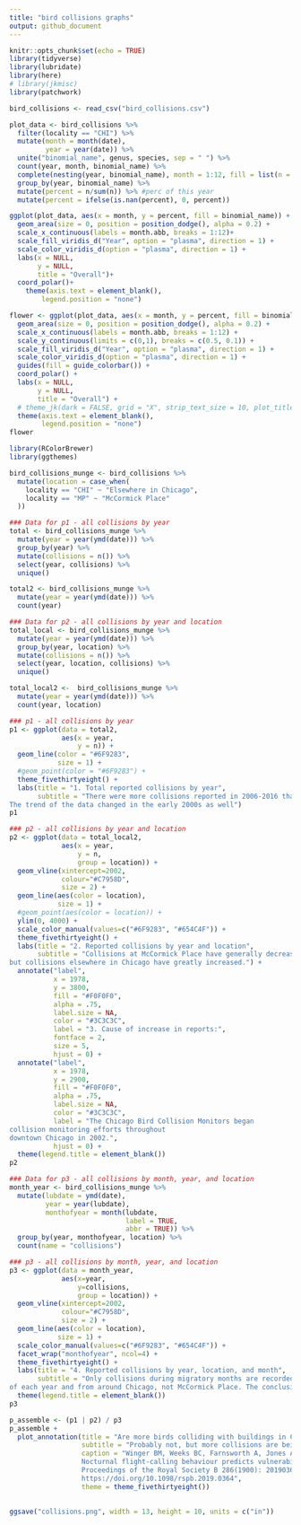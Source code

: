 ```yaml
---
title: "bird collisions graphs"
output: github_document
---
```


```r
knitr::opts_chunk$set(echo = TRUE)
library(tidyverse)
library(lubridate)
library(here)
# library(jkmisc)
library(patchwork)

bird_collisions <- read_csv("bird_collisions.csv")

```
```r
plot_data <- bird_collisions %>%
  filter(locality == "CHI") %>% 
  mutate(month = month(date),
         year = year(date)) %>% 
  unite("binomial_name", genus, species, sep = " ") %>% 
  count(year, month, binomial_name) %>% 
  complete(nesting(year, binomial_name), month = 1:12, fill = list(n = 0)) %>%  #combinatrics 
  group_by(year, binomial_name) %>% 
  mutate(percent = n/sum(n)) %>% #perc of this year
  mutate(percent = ifelse(is.nan(percent), 0, percent))
```
```r
ggplot(plot_data, aes(x = month, y = percent, fill = binomial_name)) +
  geom_area(size = 0, position = position_dodge(), alpha = 0.2) +
  scale_x_continuous(labels = month.abb, breaks = 1:12)+
  scale_fill_viridis_d("Year", option = "plasma", direction = 1) +
  scale_color_viridis_d(option = "plasma", direction = 1) +
  labs(x = NULL,
       y = NULL,
       title = "Overall")+
  coord_polar()+
    theme(axis.text = element_blank(),
        legend.position = "none")

```


```r
flower <- ggplot(plot_data, aes(x = month, y = percent, fill = binomial_name)) +
  geom_area(size = 0, position = position_dodge(), alpha = 0.2) +
  scale_x_continuous(labels = month.abb, breaks = 1:12) +
  scale_y_continuous(limits = c(0,1), breaks = c(0.5, 0.1)) +
  scale_fill_viridis_d("Year", option = "plasma", direction = 1) +
  scale_color_viridis_d(option = "plasma", direction = 1) +
  guides(fill = guide_colorbar()) +
  coord_polar() +
  labs(x = NULL,
       y = NULL,
       title = "Overall") +
  # theme_jk(dark = FALSE, grid = "X", strip_text_size = 10, plot_title_size = 14) +
  theme(axis.text = element_blank(),
        legend.position = "none")
flower
```
```r
library(RColorBrewer)
library(ggthemes)

```

```r
bird_collisions_munge <- bird_collisions %>%
  mutate(location = case_when(
    locality == "CHI" ~ "Elsewhere in Chicago",
    locality == "MP" ~ "McCormick Place"
  ))
```

```r
### Data for p1 - all collisions by year 
total <- bird_collisions_munge %>%
  mutate(year = year(ymd(date))) %>%
  group_by(year) %>%
  mutate(collisions = n()) %>%
  select(year, collisions) %>%
  unique()
```
```r
total2 <- bird_collisions_munge %>% 
  mutate(year = year(ymd(date))) %>%
  count(year)
```

```r
### Data for p2 - all collisions by year and location
total_local <- bird_collisions_munge %>%
  mutate(year = year(ymd(date))) %>%
  group_by(year, location) %>%
  mutate(collisions = n()) %>%
  select(year, location, collisions) %>%
  unique()
```
```r
total_local2 <-  bird_collisions_munge %>% 
  mutate(year = year(ymd(date))) %>%
  count(year, location)
```
```r
### p1 - all collisions by year 
p1 <- ggplot(data = total2,
             aes(x = year,
                 y = n)) +
  geom_line(color = "#6F9283",
            size = 1) +
  #geom_point(color = "#6F9283") + 
  theme_fivethirtyeight() + 
  labs(title = "1. Total reported collisions by year",
       subtitle = "There were more collisions reported in 2006-2016 than in earlier years.
The trend of the data changed in the early 2000s as well")
p1
```
```r
### p2 - all collisions by year and location
p2 <- ggplot(data = total_local2,
             aes(x = year,
                 y = n,
                 group = location)) +
  geom_vline(xintercept=2002,
             colour="#C7958D",
             size = 2) +
  geom_line(aes(color = location),
            size = 1) +
  #geom_point(aes(color = location)) + 
  ylim(0, 4000) +
  scale_color_manual(values=c("#6F9283", "#654C4F")) +
  theme_fivethirtyeight() + 
  labs(title = "2. Reported collisions by year and location",
       subtitle = "Collisions at McCormick Place have generally decreased, 
but collisions elsewhere in Chicago have greatly increased.") +
  annotate("label",
           x = 1978,
           y = 3800,
           fill = "#F0F0F0",
           alpha = .75,
           label.size = NA,
           color = "#3C3C3C",
           label = "3. Cause of increase in reports:",
           fontface = 2,
           size = 5,
           hjust = 0) + 
  annotate("label",
           x = 1978, 
           y = 2900, 
           fill = "#F0F0F0",
           alpha = .75, 
           label.size = NA, 
           color = "#3C3C3C",
           label = "The Chicago Bird Collision Monitors began 
collision monitoring efforts throughout 
downtown Chicago in 2002.",
           hjust = 0) +
  theme(legend.title = element_blank())
p2
```
```r
### Data for p3 - all collisions by month, year, and location
month_year <- bird_collisions_munge %>%
  mutate(lubdate = ymd(date),
         year = year(lubdate),
         monthofyear = month(lubdate,
                             label = TRUE,
                             abbr = TRUE)) %>%
  group_by(year, monthofyear, location) %>%
  count(name = "collisions")
```

```r
### p3 - all collisions by month, year, and location
p3 <- ggplot(data = month_year,
             aes(x=year,
                 y=collisions,
                 group = location)) +
  geom_vline(xintercept=2002,
             colour="#C7958D",
             size = 2) +
  geom_line(aes(color = location),
            size = 1) +
  scale_color_manual(values=c("#6F9283", "#654C4F")) +
  facet_wrap("monthofyear", ncol=4) + 
  theme_fivethirtyeight() + 
  labs(title = "4. Reported collisions by year, location, and month",
       subtitle = "Only collisions during migratory months are recorded. Most of the new collision reports are from May, September, and October
of each year and from around Chicago, not McCormick Place. The conclusion? Collisions may not be increasing, but reporting is.") +
  theme(legend.title = element_blank())
p3
```
```r
p_assemble <- (p1 | p2) / p3
p_assemble + 
  plot_annotation(title = "Are more birds colliding with buildings in Chicago?",
                  subtitle = "Probably not, but more collisions are being reported.",
                  caption = "Winger BM, Weeks BC, Farnsworth A, Jones AW, Hennen M, Willard DE (2019)
                  Nocturnal flight-calling behaviour predicts vulnerability to artificial light in migratory birds. 
                  Proceedings of the Royal Society B 286(1900): 20190364. 
                  https://doi.org/10.1098/rspb.2019.0364",
                  theme = theme_fivethirtyeight())
                
```
```r
ggsave("collisions.png", width = 13, height = 10, units = c("in"))
```

